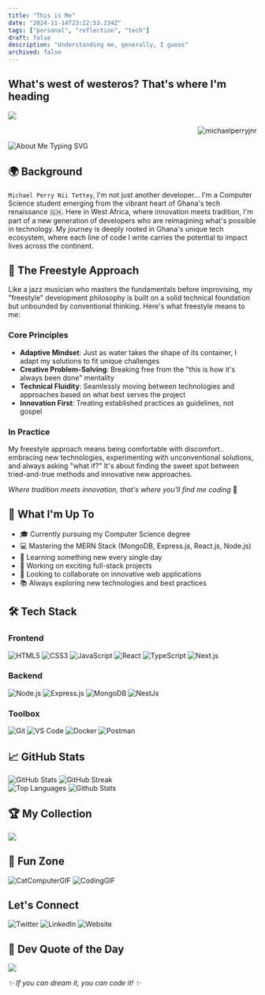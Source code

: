 ```yaml
---
title: "This is Me"
date: "2024-11-14T23:22:53.234Z"
tags: ["personal", "reflection", "tech"]
draft: false
description: "Understanding me, generally, I guess"
archived: false
---
```


## What's west of westeros? That's where I'm heading

<img className="rounded-xl" src="https://theniitettey.live/api/og/profile" />

<p align="right">
  <img
    className="rounded-lg"
    src="https://komarev.com/ghpvc/?username=michaelperryjnr&base=24000&label=Profile%20views&color=blue&style=flat-square"
    alt="michaelperryjnr"
  />
</p>

<div align="left">
  <img
    src="https://readme-typing-svg.herokuapp.com?font=Fira+Code&pause=1000&color=2196F3&center=false&vCenter=true&width=435&lines=Passionate+Developer;Creative+Thinker;Problem+Solver;Tech+Enthusiast"
    alt="About Me Typing SVG"
  />
</div>

## 🌍 Background

`Michael Perry Nii Tettey`, I'm not just another developer... I'm a Computer Science student emerging from the vibrant heart of Ghana's tech renaissance 🇬🇭. Here in West Africa, where innovation meets tradition, I'm part of a new generation of developers who are reimagining what's possible in technology. My journey is deeply rooted in Ghana's unique tech ecosystem, where each line of code I write carries the potential to impact lives across the continent.

## 🎨 The Freestyle Approach

Like a jazz musician who masters the fundamentals before improvising, my "freestyle" development philosophy is built on a solid technical foundation but unbounded by conventional thinking. Here's what freestyle means to me:

### Core Principles

- **Adaptive Mindset**: Just as water takes the shape of its container, I adapt my solutions to fit unique challenges
- **Creative Problem-Solving**: Breaking free from the "this is how it's always been done" mentality
- **Technical Fluidity**: Seamlessly moving between technologies and approaches based on what best serves the project
- **Innovation First**: Treating established practices as guidelines, not gospel

### In Practice

My freestyle approach means being comfortable with discomfort.. embracing new technologies, experimenting with unconventional solutions, and always asking "what if?" It's about finding the sweet spot between tried-and-true methods and innovative new approaches.

_Where tradition meets innovation, that's where you'll find me coding_ 🚀

## 🚀 What I'm Up To

- 🎓 Currently pursuing my Computer Science degree
- 💻 Mastering the MERN Stack (MongoDB, Express.js, React.js, Node.js)
- 🌱 Learning something new every single day
- 🔭 Working on exciting full-stack projects
- 👯 Looking to collaborate on innovative web applications
- 📚 Always exploring new technologies and best practices

## 🛠️ Tech Stack

<h3 className="-mb-4">Frontend</h3>
<div className=" flex flex-row items-left gap-2 -mb-6 flex-wrap">

<img
  src="https://img.shields.io/badge/HTML5-E34F26?style=for-the-badge&logo=html5&logoColor=white"
  alt="HTML5"
/>
<img
  src="https://img.shields.io/badge/CSS3-1572B6?style=for-the-badge&logo=css3&logoColor=white"
  alt="CSS3"
/>
<img
  src="https://img.shields.io/badge/JavaScript-F7DF1E?style=for-the-badge&logo=javascript&logoColor=black"
  alt="JavaScript"
/>
<img
  src="https://img.shields.io/badge/React-20232A?style=for-the-badge&logo=react&logoColor=61DAFB"
  alt="React"
/>
<img
  src="https://img.shields.io/badge/TypeScript-007ACC?style=for-the-badge&logo=typescript&logoColor=white"
  alt="TypeScript"
/>
<img
  src="https://img.shields.io/badge/Next.js-000000?style=for-the-badge&logo=next.js&logoColor=white"
  alt="Next.js"
/>
</div>

<h3 className="-mb-4">Backend</h3>
<div className=" flex flex-row items-left gap-2 -mb-6 flex-wrap">

<img
  src="https://img.shields.io/badge/Node.js-43853D?style=for-the-badge&logo=node.js&logoColor=white"
  alt="Node.js"
/>
<img
  src="https://img.shields.io/badge/Express.js-404D59?style=for-the-badge"
  alt="Express.js"
/>
<img
  src="https://img.shields.io/badge/MongoDB-4EA94B?style=for-the-badge&logo=mongodb&logoColor=white"
  alt="MongoDB"
/>
<img
  src="https://img.shields.io/badge/Nest.js-000000?style=for-the-badge&logo=nest.js&logoColor=white"
  alt="NestJs"
/>
</div>
<h3 className="-mb-4">Toolbox</h3>

<div className=" flex flex-row items-left gap-2 -mb-6 flex-wrap">

<img
  src="https://img.shields.io/badge/Git-F05032?style=for-the-badge&logo=git&logoColor=white"
  alt="Git"
/>
<img
  src="https://img.shields.io/badge/VS_Code-0078D4?style=for-the-badge&logo=visual%20studio%20code&logoColor=white"
  alt="VS Code"
/>
<img
  src="https://img.shields.io/badge/Docker-2496ED?style=for-the-badge&logo=docker&logoColor=white"
  alt="Docker"
/>
<img
  src="https://img.shields.io/badge/Postman-FF6C37?style=for-the-badge&logo=postman&logoColor=white"
  alt="Postman"
/>

</div>

## 📈 GitHub Stats

<div align="left">
  <img
    src="https://github-readme-stats.vercel.app/api?username=michaelperryjnr&show_icons=true&theme=radical"
    alt="GitHub Stats"
  />
  <img
    src="https://github-readme-streak-stats.herokuapp.com/?user=michaelperryjnr&theme=radical"
    alt="GitHub Streak"
  />
</div>

<div className="flex flex-row items-left gap-2 flex-wrap">
  <img
    src="https://github-readme-stats.vercel.app/api/top-langs/?username=michaelperryjnr&layout=compact&theme=radical"
    alt="Top Languages"
  />
  <img
    src="https://github-profile-summary-cards.vercel.app/api/cards/profile-details?username=michaelperryjnr&theme=radical"
    alt="Github Stats"
  />
</div>

## 🏆 My Collection

<div className="flex item-left">
  <img
    width={1000}
    height={1000}
    src="https://github-profile-trophy.vercel.app/?username=michaelperryjnr&column=7&theme=gruvbox&no-frame=true"
  />
</div>

## 🎨 Fun Zone

![CatComputerGIF](https://github.com/MastooraTurkmen/MastooraTurkmen/assets/132576850/4f51607c-7b3b-445a-bd5e-320f11a81eed)
![CodingGIF](https://github.com/MastooraTurkmen/MastooraTurkmen/assets/132576850/ddec8b62-1039-42d3-a361-46dcc1338b07)

<h2 className="-mb-4">Let's Connect</h2>

<div className="flex flex-row items-left gap-2">
  <Link href="https://twitter.com/theniitettey" target="_blank">
    <img
      src="https://img.shields.io/badge/Twitter-1DA1F2?style=for-the-badge&logo=twitter&logoColor=white"
      alt="Twitter"
    />
  </Link>
  <Link href="https://linkedin.com/in/mptettey" target="_blank">
    <img
      src="https://img.shields.io/badge/LinkedIn-0077B5?style=for-the-badge&logo=linkedin&logoColor=white"
      alt="LinkedIn"
    />
  </Link>
  <Link href="https://theniitettey.live" target="_blank">
    <img
      src="https://img.shields.io/badge/Website-FF7139?style=for-the-badge&logo=Firefox-Browser&logoColor=white"
      alt="Website"
    />
  </Link>
</div>

## 💭 Dev Quote of the Day

<div align="left" className="rounded-xl">
  
<img src="https://quotes-github-readme.vercel.app/api?type=horizontal&theme=radical" />

</div>

_✨ If you can dream it, you can code it! ✨_
